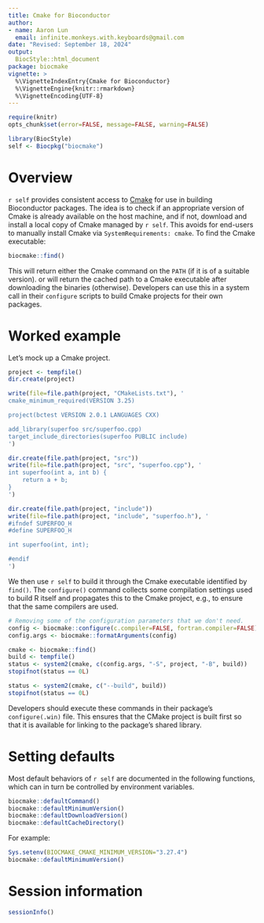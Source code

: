 ```yaml
---
title: Cmake for Bioconductor
author:
- name: Aaron Lun
  email: infinite.monkeys.with.keyboards@gmail.com
date: "Revised: September 18, 2024"
output:
  BiocStyle::html_document
package: biocmake
vignette: >
  %\VignetteIndexEntry{Cmake for Bioconductor}
  %\VignetteEngine{knitr::rmarkdown}
  %\VignetteEncoding{UTF-8}
---
```


```r
require(knitr)
opts_chunk$set(error=FALSE, message=FALSE, warning=FALSE)

library(BiocStyle)
self <- Biocpkg("biocmake")
```

# Overview

`r self` provides consistent access to [Cmake](https://cmake.org) for use in building Bioconductor packages.
The idea is to check if an appropriate version of Cmake is already available on the host machine,
and if not, download and install a local copy of Cmake managed by `r self`.
This avoids for end-users to manually install Cmake via `SystemRequirements: cmake`.
To find the Cmake executable:

```r
biocmake::find()
```

This will return either the Cmake command on the `PATH` (if it is of a suitable version).
or will return the cached path to a Cmake executable after downloading the binaries (otherwise).
Developers can use this in a system call in their `configure` scripts to build Cmake projects for their own packages.

# Worked example

Let's mock up a Cmake project.

```r
project <- tempfile()
dir.create(project)

write(file=file.path(project, "CMakeLists.txt"), '
cmake_minimum_required(VERSION 3.25)

project(bctest VERSION 2.0.1 LANGUAGES CXX)

add_library(superfoo src/superfoo.cpp)
target_include_directories(superfoo PUBLIC include)
')

dir.create(file.path(project, "src"))
write(file=file.path(project, "src", "superfoo.cpp"), '
int superfoo(int a, int b) {
    return a + b;
}
')

dir.create(file.path(project, "include"))
write(file=file.path(project, "include", "superfoo.h"), '
#ifndef SUPERFOO_H
#define SUPERFOO_H

int superfoo(int, int);

#endif
')
```

We then use `r self` to build it through the Cmake executable identified by `find()`.
The `configure()` command collects some compilation settings used to build R itself and propagates this to the Cmake project,
e.g., to ensure that the same compilers are used.

```r
# Removing some of the configuration parameters that we don't need.
config <- biocmake::configure(c.compiler=FALSE, fortran.compiler=FALSE)
config.args <- biocmake::formatArguments(config)

cmake <- biocmake::find()
build <- tempfile()
status <- system2(cmake, c(config.args, "-S", project, "-B", build))
stopifnot(status == 0L)

status <- system2(cmake, c("--build", build))
stopifnot(status == 0L)
```

Developers should execute these commands in their package's `configure(.win)` file.
This ensures that the CMake project is built first so that it is available for linking to the package's shared library.

# Setting defaults

Most default behaviors of `r self` are documented in the following functions,
which can in turn be controlled by environment variables.

```r
biocmake::defaultCommand()
biocmake::defaultMinimumVersion()
biocmake::defaultDownloadVersion()
biocmake::defaultCacheDirectory()
```

For example:

```r
Sys.setenv(BIOCMAKE_CMAKE_MINIMUM_VERSION="3.27.4")
biocmake::defaultMinimumVersion()
```

# Session information {-}

```r
sessionInfo()
```

